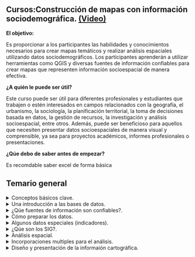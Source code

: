 <body>
  <div class="main">
  <div class="curso">
  
# Cursos:Construcción de mapas con información sociodemográfica. [(Video)](){target="_blank"}


__El objetivo:__ 

Es proporcionar a los participantes las habilidades y conocimientos necesarios para crear mapas temáticos y realizar análisis espaciales utilizando datos sociodemográficos. Los participantes aprenderán a utilizar herramientas como QGIS y diversas fuentes de información confiables para crear mapas que representen información socioespacial de manera efectiva.

__¿A quién le puede ser útil?__ 

Este curso puede ser útil para diferentes profesionales y estudiantes que trabajen o estén interesados en campos relacionados con la geografía, el urbanismo, la sociología, la planificación territorial, la toma de decisiones basada en datos, la gestión de recursos, la investigación y análisis socioespacial, entre otros. Además, puede ser beneficioso para aquellos que necesiten presentar datos socioespaciales de manera visual y comprensible, ya sea para proyectos académicos, informes profesionales o presentaciones.

__¿Qúe debo de saber antes de empezar?__

Es recomdable saber excel de forma básica

  </div>
  </div>
  
  <div class="main">
  <div class="faq-container">
  <h2> Temario general </h2>
  
  <details>
      <summary>Conceptos básicos clave.</summary>
      <p>Tema 1. Conceptos Cartográficos</p>
      <p>Se abordan los principios básicos de la cartografía, incluyendo la representación de la tierra en un plano, las proyecciones cartográficas y la importancia de las escalas en la relación entre distancias medidas en un mapa y la realidad. Se explican enfoques modernos como la proyección de Mercator utilizada en aplicaciones web de mapas y la proyección UTM para mediciones precisas. Además, se clasifican los tipos de mapas según la escala de trabajo y el propósito.</p>
      
  <div class="video-container">
  
  <iframe width="100%" height="315" src="https://www.youtube.com/embed/MfL_JkcEFbE" frameborder="0" allowfullscreen></iframe>
      
  </div>
      
  </details>

<details>
  <summary>Una introducción a las bases de datos.</summary>
  <p>Proximamente...</p>
</details>
  
  <details>
  <summary>¿Qúe fuentes de información son confiables?.</summary>
  <p>Proximamente...</p>
</details>
  
  <details>
  <summary>Cómo preparar los datos.</summary>
  <p>Proximamente...</p>
</details>
  
  <details>
  <summary>Algunos datos especiales (indicadores).</summary>
  <p>Proximamente...</p>
</details>
  
  <details>
  <summary>¿Qúe son los SIG?.</summary>
  <p>Proximamente...</p>
</details>

  <details>
  <summary>Análisis espacial.</summary>
  <p>Proximamente...</p>
</details>

  <details>
  <summary>Incorporaciones multiples para el análisis.</summary>
  <p>Proximamente...</p>
</details>

  <details>
  <summary>Diseño y presentación de la informaión cartográfica.</summary>
  <p>Proximamente...</p>
</details>

</div>
</div>

</body>

